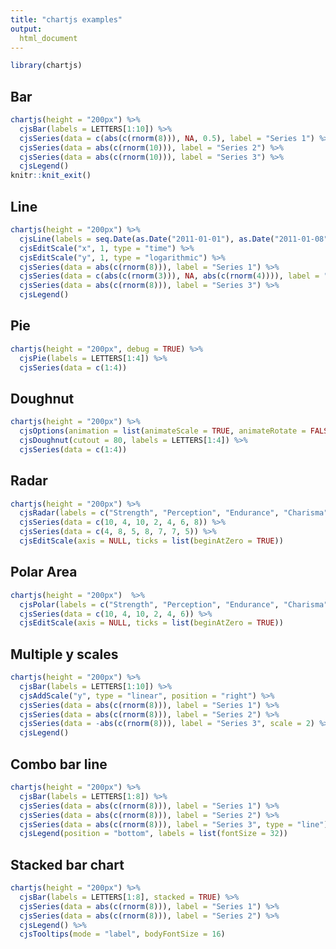 ```yaml
---
title: "chartjs examples"
output: 
  html_document
---
```


```r
library(chartjs)
```

## Bar

```r
chartjs(height = "200px") %>%
  cjsBar(labels = LETTERS[1:10]) %>%
  cjsSeries(data = c(abs(c(rnorm(8))), NA, 0.5), label = "Series 1") %>%
  cjsSeries(data = abs(c(rnorm(10))), label = "Series 2") %>%
  cjsSeries(data = abs(c(rnorm(10))), label = "Series 3") %>% 
  cjsLegend()
knitr::knit_exit()
```

## Line

```r
chartjs(height = "200px") %>%
  cjsLine(labels = seq.Date(as.Date("2011-01-01"), as.Date("2011-01-08"), by = 1)) %>%
  cjsEditScale("x", 1, type = "time") %>% 
  cjsEditScale("y", 1, type = "logarithmic") %>%
  cjsSeries(data = abs(c(rnorm(8))), label = "Series 1") %>%
  cjsSeries(data = c(abs(c(rnorm(3))), NA, abs(c(rnorm(4)))), label = "Series 2") %>%
  cjsSeries(data = abs(c(rnorm(8))), label = "Series 3") %>% 
  cjsLegend()
```


## Pie 

```r
chartjs(height = "200px", debug = TRUE) %>%
  cjsPie(labels = LETTERS[1:4]) %>%
  cjsSeries(data = c(1:4))
```

## Doughnut 

```r
chartjs(height = "200px") %>% 
  cjsOptions(animation = list(animateScale = TRUE, animateRotate = FALSE)) %>%
  cjsDoughnut(cutout = 80, labels = LETTERS[1:4]) %>%
  cjsSeries(data = c(1:4))
```

## Radar

```r
chartjs(height = "200px") %>%
  cjsRadar(labels = c("Strength", "Perception", "Endurance", "Charisma", "Intelligence", "Agility", "Luck")) %>%
  cjsSeries(data = c(10, 4, 10, 2, 4, 6, 8)) %>% 
  cjsSeries(data = c(4, 8, 5, 8, 7, 7, 5)) %>% 
  cjsEditScale(axis = NULL, ticks = list(beginAtZero = TRUE))
```

## Polar Area

```r
chartjs(height = "200px")  %>%
  cjsPolar(labels = c("Strength", "Perception", "Endurance", "Charisma", "Intelligence", "Agility")) %>%
  cjsSeries(data = c(10, 4, 10, 2, 4, 6)) %>% 
  cjsEditScale(axis = NULL, ticks = list(beginAtZero = TRUE))
```

## Multiple y scales

```r
chartjs(height = "200px") %>%
  cjsBar(labels = LETTERS[1:10]) %>%
  cjsAddScale("y", type = "linear", position = "right") %>%
  cjsSeries(data = abs(c(rnorm(8))), label = "Series 1") %>%
  cjsSeries(data = abs(c(rnorm(8))), label = "Series 2") %>%
  cjsSeries(data = -abs(c(rnorm(8))), label = "Series 3", scale = 2) %>%
  cjsLegend()
```

## Combo bar line

```r
chartjs(height = "200px") %>%
  cjsBar(labels = LETTERS[1:8]) %>%
  cjsSeries(data = abs(c(rnorm(8))), label = "Series 1") %>%
  cjsSeries(data = abs(c(rnorm(8))), label = "Series 2") %>%
  cjsSeries(data = abs(c(rnorm(8))), label = "Series 3", type = "line") %>%
  cjsLegend(position = "bottom", labels = list(fontSize = 32))
```

## Stacked bar chart

```r
chartjs(height = "200px") %>%
  cjsBar(labels = LETTERS[1:8], stacked = TRUE) %>%
  cjsSeries(data = abs(c(rnorm(8))), label = "Series 1") %>%
  cjsSeries(data = abs(c(rnorm(8))), label = "Series 2") %>% 
  cjsLegend() %>% 
  cjsTooltips(mode = "label", bodyFontSize = 16)
```
